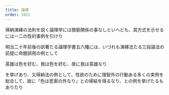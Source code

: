 ```yaml
---
title: 論理
order: 1021
---
```


帰納演繹の法則を説く論理学には猥褻関係の事なしといへども、其方式を示せるには一二の性的事例を引けり


明治二十年前後の訳著たる論理学書五六種には、いづれも演繹法たる三段論法の前提に命題誤用の例として

英雄は色を好む、我は色を好む、故に我は英雄なり

を挙げあり、又帰納法の例として、性欲のために理智外の行動ある多くの実例を総合して、故に「色は思案の外なり」との帰結を得るなり、との例を挙げたるもありたり

